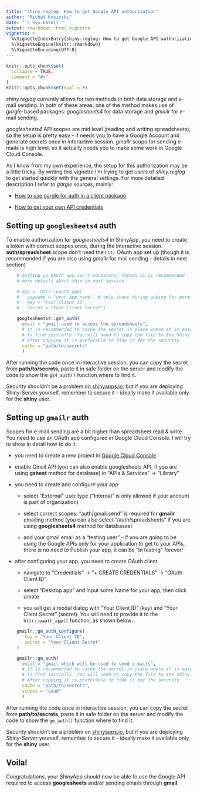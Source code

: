 ```yaml
---
title: "shiny.reglog: How to get Google API authorization"
author: "Michał Kosiński"
date: "`r Sys.Date()`"
output: rmarkdown::html_vignette
vignette: >
  %\VignetteIndexEntry{shiny.reglog: How to get Google API authorization}
  %\VignetteEngine{knitr::rmarkdown}
  %\VignetteEncoding{UTF-8}
---
```


```r
knitr::opts_chunk$set(
  collapse = TRUE,
  comment = "#>"
)
knitr::opts_chunk$set(eval = F)
```

*shiny.reglog* currently allows for two methods in both data storage and e-mail sending. In both of these areas, one of the method makes use of *gargle*-based packages: *googlesheets4* for data storage and *gmailr* for e-mail sending.

*googlesheets4* API scopes are mid level (reading and writing spreadsheets), so the setup is pretty easy - it needs you to have a Google Account and generate secrets once in interactive session. *gmailr* scope for sending e-mails is high level, so it actually needs you to make some work in Google Cloud Console.

As I know from my own experience, the setup for this authorization may be a little tricky. By writing this vignette I'm trying to get users of *shiny.reglog* to get started quickly with the general settings. For more detailed description I refer to *gargle* sources, mainly:

-   [How to use gargle for auth in a client package](https://cran.r-project.org/web/packages/gargle/vignettes/gargle-auth-in-client-package.html)

-   [How to get your own API credentials](https://gargle.r-lib.org/articles/get-api-credentials.html)

## Setting up `googlesheets4` auth

To enable authorization for *googlesheets4* in ShinyApp, you need to create a token with correct scopes once, during the interactive session. **auth/spreadsheet** scope don't need the `httr` OAuth app set up (though it is recommended if you are also using *gmailr* for mail sending - details in next section)

```r
    # Setting up OAuth app isn't mandatory, though it is recommended
    # more details about this in next session

    # app <- httr::oauth_app(
    #   appname = "your app name", # only shows during asking for permission in browser 
    #   key = "Your Client ID", 
    #   secret = "Your Client Secret")

    googlesheets4::gs4_auth(
      email = "gmail used to access the spreadsheets",
      # it is recommended to cache the secret in place where it is easy
      # to find initially. You will need to copy the file to the Shiny Server.
      # After copying it is preferable to hide it for the security
      cache = "path/to/secrets"
      )
```

After running the code once in interactive session, you can copy the secret from **path/to/secrets**, paste it in safe folder on the server and modify the code to show the `gs4_auth()` function where to find it.

Security shouldn't be a problem on [shinyapps.io](https://shinyapps.io), but if you are deploying Shiny-Server yourself, remember to secure it - ideally make it available only for the **shiny** user.

## Setting up `gmailr` auth

Scopes for e-mail sending are a bit higher than spreadsheet read & write. You need to use an OAuth app configured in Google Cloud Console. I will try to show in detail how to do it.

-   you need to create a new project in [Google Cloud Console](https://console.cloud.google.com/)

-   enable Gmail API (you can also enable googlesheets API, if you are using **gsheet** method for database) in "APIs & Services" -> "Library"

-   you need to create and configure your app

    -   select "External" user type ("Internal" is only allowed if your account is part of organization)

    -   select correct scopes: "auth/gmail.send" is required for **gmailr** emailing method (you can also select "/auth/spreadsheets" if you are using **googlesheets4** method for databases)

    -   add your gmail email as a "testing user" - if you are going to be using the Google APIs only for your application to get to your APIs, there is no need to Publish your app, it can be "In testing" forever!

-   after configuring your app, you need to create OAuth client

    -   navigate to "Credentials" -> "+ CREATE CREDENTIALS" -> "OAuth Client ID"

    -   select "Desktop app" and input some Name for your app, then click create

    -   you will get a modal dialog with "Your Client ID" (key) and "Your Client Secret" (secret). You will need to provide it to the `httr::oauth_app()` function, as shown below:

```r
    gmailr::gm_auth_configure(
       key = "Your Client ID", 
       secret = "Your Client Secret"
    )

    gmailr::gm_auth(
      email = "gmail which will be used to send e-mails",
      # it is recommended to cache the secret in place where it is easy
      # to find initially. You will need to copy the file to the Shiny Server.
      # After copying it is preferable to hide it for the security
      cache = "path/to/secrets",
      scopes = "send"
      )
```

After running the code once in interactive session, you can copy the secret from **path/to/secrets**, paste it in safe folder on the server and modify the code to show the `gm_auth()` function where to find it.

Security shouldn't be a problem on [shinyapps.io](https://shinyapps.io), but if you are deploying *Shiny-Server* yourself, remember to secure it - ideally make it available only for the **shiny** user.

## Voila!

Congratulations, your ShinyApp should now be able to use the Google API required to access **googlesheets** and/or sending emails through **gmail**!
